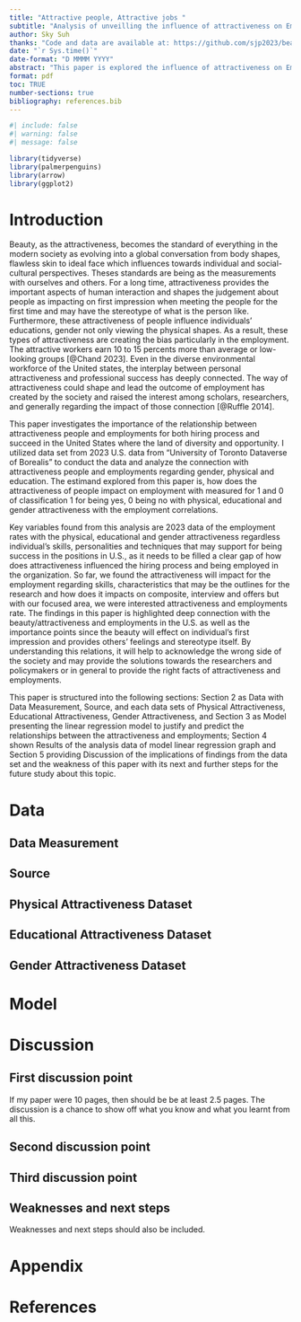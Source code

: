 ```yaml
---
title: "Attractive people, Attractive jobs "
subtitle: "Analysis of unveilling the influence of attractiveness on Employement in the United States"
author: Sky Suh
thanks: "Code and data are available at: https://github.com/sjp2023/beauty-standard.git"
date: "`r Sys.time()`"
date-format: "D MMMM YYYY"
abstract: "This paper is explored the influence of attractiveness on Employment regarding other subjects such as charactersitics, skills that individual had but by measuring the relationships with the attraictveness of physical, educational and gender for the hiring process and employments of the success. Using the data from the public dataverse source based on the paper, we found that the attractiveness impacts on employments and having higher chance to be succeed in both hriing process and careers. This paper provides how does the attractiveness of people impact on employment and the importance of the hughe biased based on the only attracitveness to predict whether attriactveness still deeply connects with the careers "
format: pdf
toc: TRUE
number-sections: true
bibliography: references.bib
---
```


```r
#| include: false
#| warning: false
#| message: false

library(tidyverse)
library(palmerpenguins)
library(arrow)
library(ggplot2)

```


# Introduction

Beauty, as the attractiveness, becomes the standard of everything in the modern society as evolving into a global conversation from body shapes, flawless skin to ideal face which influences towards individual and social-cultural perspectives. Theses standards are being as the measurements with ourselves and others. For a long time, attractiveness provides the important aspects of human interaction and shapes the judgement about people as impacting on first impression when meeting the people for the first time and may have the stereotype of what is the person like. Furthermore, these attractiveness of people influence individuals' educations, gender not only viewing the physical shapes. As a result, these types of attractiveness are creating the bias particularly in the employment. The attractive workers earn 10 to 15 percents more than average or low-looking groups [@Chand 2023]. Even in the diverse environmental workforce of the United states, the interplay between personal attractiveness and professional success has deeply connected. The way of attractiveness could shape and lead the outcome of employment has created by the society and raised the interest among scholars, researchers, and generally regarding the impact of those connection [@Ruffle 2014].

This paper investigates the importance of the relationship between attractiveness people and employments for both hiring process and succeed in the United States where the land of diversity and opportunity. I utilized data set from 2023 U.S. data from "University of Toronto Dataverse of Borealis" to conduct the data and analyze the connection with attractiveness people and employments regarding gender, physical and education. The estimand explored from this paper is, how does the attractiveness of people impact on employment with measured for 1 and 0 of classification 1 for being yes, 0 being no with physical, educational and gender attractiveness with the employment correlations. 

Key variables found from this analysis are 2023 data of the employment rates with the physical, educational and gender attractiveness regardless individual's skills, personalities and techniques that may support for being success in the positions in U.S., as it needs to be filled a clear gap of how does attractiveness influenced the hiring process and being employed in the organization. So far, we found the attractiveness will impact for the employment regarding skills, characteristics that may be the outlines for the research and how does it impacts on composite, interview and offers but with our focused area, we were interested attractiveness and employments rate. The findings in this paper is highlighted deep connection with the beauty/attractiveness and employments in the U.S. as well as the importance points since the beauty will effect on individual's first impression and provides others' feelings and stereotype itself. By understanding this relations, it will help to acknowledge the wrong side of the society and may provide the solutions towards the researchers and policymakers or in general to provide the right facts of attractiveness and employments. 

This paper is structured into the following sections: Section 2 as Data with Data Measurement, Source, and each data sets of Physical Attractiveness, Educational Attractiveness, Gender Attractiveness, and Section 3 as Model presenting the linear regression model to justify and predict the relationships between the attractiveness and employments; Section 4 shown Results of the analysis data of model linear regression graph and Section 5 providing Discussion of the implications of findings from the data set and the weakness of this paper with its next and further steps for the future study about this topic. 

 
# Data {#sec-data}


## Data Measurement
## Source
## Physical Attractiveness Dataset
## Educational Attractiveness Dataset
## Gender Attractiveness Dataset


# Model






# Discussion

## First discussion point {#sec-first-point}

If my paper were 10 pages, then should be be at least 2.5 pages. The discussion is a chance to show off what you know and what you learnt from all this. 

## Second discussion point

## Third discussion point

## Weaknesses and next steps

Weaknesses and next steps should also be included.

\newpage

\appendix

# Appendix {-}



\newpage


# References


